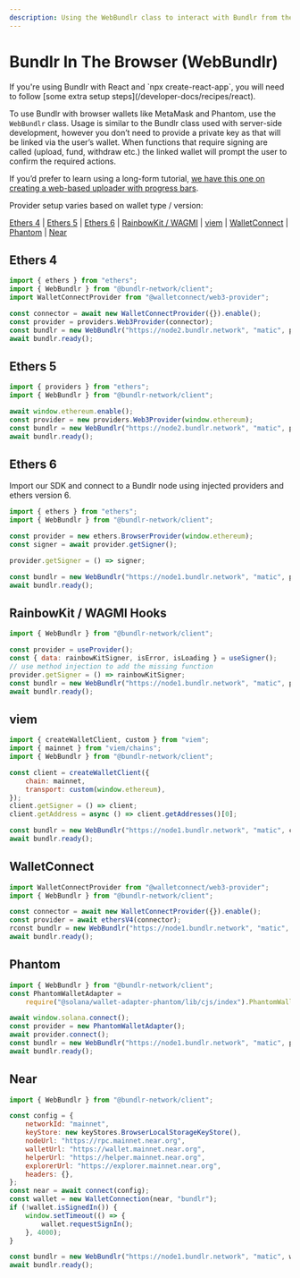 ```yaml
---
description: Using the WebBundlr class to interact with Bundlr from the browser
---
```



# Bundlr In The Browser (WebBundlr)

<Callout emoji="🚀">
	If you're using Bundlr with React and `npx create-react-app`, you will need to follow
	[some extra setup steps](/developer-docs/recipes/react).
</Callout>

To use Bundlr with browser wallets like MetaMask and Phantom, use the `WebBundlr` class. Usage is similar to the Bundlr class used with server-side development, however you don’t need to provide a private key as that will be linked via the user’s wallet. When functions that require signing are called (upload, fund, withdraw etc.) the linked wallet will prompt the user to confirm the required actions.

If you’d prefer to learn using a long-form tutorial, [we have this one on creating a web-based uploader with progress bars](/tutorials/file-uploader).

Provider setup varies based on wallet type / version:

[Ethers 4](/developer-docs/sdk/bundlr-in-the-browser#ethers-4) | [Ethers 5](/developer-docs/sdk/bundlr-in-the-browser#ethers-5) | [Ethers 6](/developer-docs/sdk/bundlr-in-the-browser#ethers-6) | [RainbowKit / WAGMI](/developer-docs/sdk/bundlr-in-the-browser#rainbowkit--wagmi-hooks) | [viem](/developer-docs/sdk/bundlr-in-the-browser#viem) | [WalletConnect](/developer-docs/sdk/bundlr-in-the-browser#walletconnect) | [Phantom](/developer-docs/sdk/bundlr-in-the-browser#phantom) | [Near](/developer-docs/sdk/bundlr-in-the-browser#near)

## Ethers 4

```js
import { ethers } from "ethers";
import { WebBundlr } from "@bundlr-network/client";
import WalletConnectProvider from "@walletconnect/web3-provider";

const connector = await new WalletConnectProvider({}).enable();
const provider = providers.Web3Provider(connector);
const bundlr = new WebBundlr("https://node2.bundlr.network", "matic", provider);
await bundlr.ready();
```

## Ethers 5

```js
import { providers } from "ethers";
import { WebBundlr } from "@bundlr-network/client";

await window.ethereum.enable();
const provider = new providers.Web3Provider(window.ethereum);
const bundlr = new WebBundlr("https://node2.bundlr.network", "matic", provider);
await bundlr.ready();
```

## Ethers 6

Import our SDK and connect to a Bundlr node using injected providers and ethers version 6.

```js
import { ethers } from "ethers";
import { WebBundlr } from "@bundlr-network/client";

const provider = new ethers.BrowserProvider(window.ethereum);
const signer = await provider.getSigner();

provider.getSigner = () => signer;

const bundlr = new WebBundlr("https://node1.bundlr.network", "matic", provider);
await bundlr.ready();
```

## RainbowKit / WAGMI Hooks

```js
import { WebBundlr } from "@bundlr-network/client";

const provider = useProvider();
const { data: rainbowKitSigner, isError, isLoading } = useSigner();
// use method injection to add the missing function
provider.getSigner = () => rainbowKitSigner;
const bundlr = new WebBundlr("https://node1.bundlr.network", "matic", provider);
await bundlr.ready();
```

## viem

```js
import { createWalletClient, custom } from "viem";
import { mainnet } from "viem/chains";
import { WebBundlr } from "@bundlr-network/client";

const client = createWalletClient({
	chain: mainnet,
	transport: custom(window.ethereum),
});
client.getSigner = () => client;
client.getAddress = async () => client.getAddresses()[0];

const bundlr = new WebBundlr("https://node1.bundlr.network", "matic", client);
await bundlr.ready();
```

## WalletConnect

```js
import WalletConnectProvider from "@walletconnect/web3-provider";
import { WebBundlr } from "@bundlr-network/client";

const connector = await new WalletConnectProvider({}).enable();
const provider = await ethersV4(connector);
rconst bundlr = new WebBundlr("https://node1.bundlr.network", "matic", provider);
await bundlr.ready();
```

## Phantom

```js
import { WebBundlr } from "@bundlr-network/client";
const PhantomWalletAdapter =
	require("@solana/wallet-adapter-phantom/lib/cjs/index").PhantomWalletAdapter;

await window.solana.connect();
const provider = new PhantomWalletAdapter();
await provider.connect();
const bundlr = new WebBundlr("https://node1.bundlr.network", "matic", provider);
await bundlr.ready();
```

## Near

```js
import { WebBundlr } from "@bundlr-network/client";

const config = {
	networkId: "mainnet",
	keyStore: new keyStores.BrowserLocalStorageKeyStore(),
	nodeUrl: "https://rpc.mainnet.near.org",
	walletUrl: "https://wallet.mainnet.near.org",
	helperUrl: "https://helper.mainnet.near.org",
	explorerUrl: "https://explorer.mainnet.near.org",
	headers: {},
};
const near = await connect(config);
const wallet = new WalletConnection(near, "bundlr");
if (!wallet.isSignedIn()) {
	window.setTimeout(() => {
		wallet.requestSignIn();
	}, 4000);
}

const bundlr = new WebBundlr("https://node1.bundlr.network", "matic", wallet);
await bundlr.ready();
```
